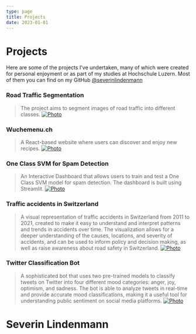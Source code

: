 ```yaml
---
type: page
title: Projects
date: 2023-01-01
---
```


# Projects


Here are some of the projects I've undertaken, many of which were created for personal enjoyment or as part of my studies at Hochschule Luzern.
Most of them you can find on my  GitHub [@severinlindenmann](https://github.com/severinlindenmann) 

### Road Traffic Segmentation

> The project aims to segment images of road traffic into different classes.
> [<Image
>   src="https://storage.googleapis.com/seli-public-bucket-001/images/projects/segmentation.webp"
>   alt="Photo"
>   width={1125}
>   height={750}
>   priority
>   className="next-image"
> />](https://segmentation.severin.io)

### Wuchemenu.ch

> A React-based website where users can discover and enjoy new recipes.
> [<Image
>   src="https://storage.googleapis.com/seli-public-bucket-001/images/projects/wuchemenu.webp"
>   alt="Photo"
>   width={1125}
>   height={750}
>   priority
>   className="next-image"
> />](https://wuchemenu.ch)

### One Class SVM for Spam Detection

> An Interactive Dashboard that allows users to train and test a One Class SVM model for spam detection. The dashboard is built using Streamlit.
> [<Image
>   src="https://storage.googleapis.com/seli-public-bucket-001/images/projects/one_class_svm.webp"
>   alt="Photo"
>   width={1125}
>   height={750}
>   priority
>   className="next-image"
> />](https://oneclasssvm.severin.io)

### Traffic accidents in Switzerland

> A visual representation of traffic accidents in Switzerland from 2011 to 2021, created to make it easy to understand and interpret patterns and trends in accidents over time. The visualization allows for a deeper understanding of the causes, locations, and severity of accidents, and can be used to inform policy and decision making, as well as raise awareness about road safety in Switzerland.
> [<Image
>   src="https://storage.googleapis.com/seli-public-bucket-001/images/projects/traffic_accidents.webp"
>   alt="Photo"
>   width={1125}
>   height={750}
>   priority
>   className="next-image"
> />](https://hslu.severin.io/gis2)

### Twitter Classification Bot

> A sophisticated bot that uses two pre-trained models to classify tweets on Twitter into four different mood categories: anger, joy, optimism, and sadness. The bot is able to analyze tweets in real-time and provide accurate mood classifications, making it a useful tool for understanding public sentiment on social media platforms.
> [<Image
>   src="https://storage.googleapis.com/seli-public-bucket-001/images/projects/twitter_bot.webp"
>   alt="Photo"
>   width={1125}
>   height={750}
>   priority
>   className="next-image"
> />](https://severin-nlp.streamlit.app/)

# Severin Lindenmann
